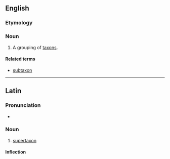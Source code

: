 ==English==

===Etymology===
{{prefix|super|taxon|lang=en}}

===Noun===
{{en-noun|supertaxa}}

# {{lb|en|taxonomy}} A grouping of [[taxon]]s.

====Related terms====
* [[subtaxon]]

----

==Latin==

===Pronunciation===
* {{la-IPA|supertaxon}}

===Noun===
{{la-noun|new=1|supertaxon|supertaxī|n|second}}

# [[#English|supertaxon]]

====Inflection====
{{la-decl-2nd-N-Greek|supertax}}